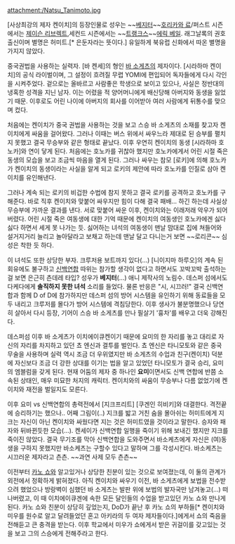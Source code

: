 attachment:/Natsu_Tanimoto.jpg

[사상최강의 제자 켄이치]의 등장인물로 성우는 ~~[[베지터]]~~[[호리카와 료]]/퍼스트 시즌에서는 [[제이슨 리브렉트]],세컨드 시즌에서는 ~~[[트랭크스]]~~[[에릭 베일]]. 래그날록의 권호 출신이며 별명은 허미트.[* 은둔자라는 뜻이다.] 
유일하게 북유럽 신화에서 따온 별명을 가지지 않았다. 

중국권법을 사용하는 실력자. [바 켄세]의 형인 [[바 소게츠]]의 제자이다. [시라하마 켄이치]의 공식 라이벌이며, 그 설정이 흐려질 무렵 YOMI에 편입되어 독자들에게 다시 각인을 시켜주었다. 겉으로는 올바르고 사람좋은 학생으로 보이고 있으나, 사실은 정반대의 냉혹한 성격을 지닌 남자. 이는 어렸을 적 양어머니에게 배신당해 아버지와 동생을 잃었기 때문. 이후로도 어린 나이에 아버지의 회사를 이어받아 여러 사람에게 뒤통수를 맞으며 컸다.

처음에는 켄이치가 중국 권법을 사용하는 것을 보고 스승 바 소게츠의 소재를 찾고자 켄이치에게 싸움을 걸어왔다. 그러나 이때는 버스 위에서 싸우느라 제대로 된 승부를 펼치지 못했고 결국 무승부와 같은 형태로 끝났다. 이후 우연히 켄이치의 동생 [시라하마 호노카]와 연이 닿게 된다. 처음에는 호노카를 귀찮아 했지만 호노카에게서 어린 시절 죽은 동생의 모습을 보고 조금씩 마음을 열게 된다. 그러나 싸우는 참모 [로키]에 의해 호노카가 켄이치의 동생이라는 사실을 알게 되고 로키의 제안에 따라 호노카를 인질로 삼아 켄이치를 유인해낸다.

그러나 계속 되는 로키의 비겁한 수법에 참지 못하고 결국 로키를 공격하고 호노카를 구해준다. 바로 직후 켄이치와 맞붙어 싸우지만 힘이 다해 결국 패배… 하긴 하는데 사실상 무승부에 가까운 결과를 낸다. 서로 맞붙어 싸운 이후, 켄이치와는 이래저래 악우가 되어버렸다. 어린 시절 죽은 여동생에 대한 기억 때문에 켄이치의 여동생인 호노카에겐 싫다 싫다 하면서 세게 못 나가는 듯. 싫어하는 녀석의 여동생이 맨날 맘대로 집에 쳐들어와 설거지거리 늘리고 놀아달라고 보채고 하는데 맨날 달고 다니는거 보면 ~~로리콘~~ 심성은 착한 듯 하다.

이 녀석도 또한 상당한 부자. 크루저용 보트까지 있다(…) [니이지마 하루오]의 계속 된 회유에도 불구하고 [[신백연합]] 따위는 참가할 생각이 없다고 하면서도 꼬박꼬박 출석하는 걸 보면 은근히 츤데레 타입? 성우가 '''베지터'''(…) 애니 제작사의 노림수. 데스퍼 섬에서도 다케다에게 '''솔직하지 못한 녀석''' 소리를 들었다. 물론 반응은 "시, 시끄러!"  결국 신백연합과 함께 D of D에 참가하지만 데스퍼 섬의 방어 시스템을 유인하기 위해 동료들을 모두 내리고 크루저를 몰다가 방어 시스템에 격침당한다. 이후 생사가 불분명했으나 당연히 살아서 다시 등장, 기어이 스승 바 소게츠를 만나 필살기 '흉차'를 배우고 더욱 강해진다.

데스퍼섬 이후 바 소게츠가 이치에이큐켄이기 때문에 요미의 한 자리를 놓고 대리로 자신의 자리를 차지하고 있던 쵸 엔신과 결투를 벌인다. 쵸 엔신은 타니모토와 같은 중국 무술을 사용하며 실력 역시 조금 더 우위였지만 바 소게츠의 수업과 친구(켄이치) 덕분에 자신보다 조금 더 강한 상대를 이기는 법을 알고 있었던 타니모토가 결국 승리, 요미의 엠블럼을 갖게 된다. 현재 어둠의 제자 중 하나인 '''요미'''이면서도 신백 연합에 반쯤 소속된 상태인, 매우 미묘한 처지의 캐릭터. 켄이치와의 싸움이 무승부나 다름 없었기에 켄이치와 재전을 벌일지도 모른다.

이후 요미 vs 신백연합의 총력전에서 [지크프리트] [쿠겐인 히비키]와 대결한다. 격전끝에 승리하기는 했으나.. 어째 그림이(..) 지크를 밟고 거친 숨을 몰아쉬는 허미트에게 지크는 자신이 아닌 켄이치와 싸웠다면 지는 것은 허미트였을 것이라고 말한다. 승자와 패자와 뒤바뀐듯한 모습(...). 켄세이가 신백연합 일행을 죽이기 위해 보내긴 했지만 지크를 죽이진 않았다. 결국 무기조를 막아 신백연합을 도와주면서 바소케츠에게 자신은 (여)동생을 구하지 못했지만 바소케츠는 구할수 있다고 말하며 그를 각성시킨다. 바소케츠는 시끄러운 제자라고 츤츤. ~~과연 사제 모두 츤츤~~

이전부터 [[카노 쇼]]와 알고있거나 상당한 친분이 있는 것으로 보여졌는데, 이 둘의 관계가 외전에서 정확하게 밝혀졌다. 아직 켄이치와 싸우기 이전, 바 소게츠에게 보법을 전수받으려 했었으나 방랑벽이 심했던 바 소게츠는 발판 위에 보법의 발자국만 남겨놓고(...) 떠나버렸고, 이 때 이치에이큐겐에 속한 모든 달인들의 수업을 받고있던 카노 쇼와 만나게 된다. 카노 쇼와 친분이 상당히 깊었는지, DoD가 끝난 후 카노 쇼의 부하들[* 켄이치와 미우를 원수로 알고 달려들었던 혼고 아키라의 두 여자 제자들이다.]에게서 쇼의 죽음을 전해듣고 큰 충격을 받는다. 이후 학교에서 미우가 쇼에게서 받은 귀걸이를 갖고있는 것을 보고 그의 스승에게 전해주라고 한다.
